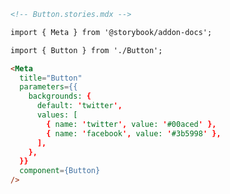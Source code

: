 ```md
<!-- Button.stories.mdx -->

import { Meta } from '@storybook/addon-docs';

import { Button } from './Button';

<Meta
  title="Button"
  parameters={{
    backgrounds: {
      default: 'twitter',
      values: [
        { name: 'twitter', value: '#00aced' },
        { name: 'facebook', value: '#3b5998' },
      ],
    },
  }}
  component={Button}
/>
```
